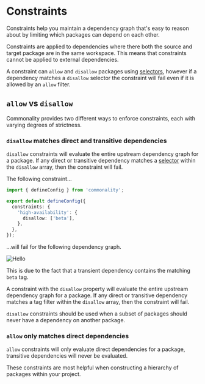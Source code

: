 # Constraints

Constraints help you maintain a dependency graph that's easy to reason about by limiting which packages can depend on each other.

Constraints are applied to dependencies where there both the source and target package are in the same workspace.
This means that constraints cannot be applied to external dependencies.

A constraint can `allow` and `disallow` packages using [selectors](/docs/selectors), however if a dependency matches a `disallow` selector the constraint will fail even if it is allowed by an `allow` filter.

## `allow` vs `disallow`

Commonality provides two different ways to enforce constraints, each with varying degrees of strictness.

### `disallow` matches direct and transitive dependencies
`disallow` constraints will evaluate the entire upstream dependency graph for a package.
If any direct or transitive dependency matches a [selector](/docs/selectors) within the `disallow` array, then the constraint will fail.

The following constraint...
```ts filename="commonality.config.ts"
import { defineConfig } from 'commonality';

export default defineConfig({
  constraints: {
    'high-availability': {
      disallow: ['beta'],
    },
  },
});
```

...will fail for the following dependency graph.

![Hello](/disallow-constraint.png)

This is due to the fact that a transient dependency contains the matching `beta` tag.

A constraint with the `disallow` property will evaluate the entire upstream dependency graph for a package.
If any direct or transitive dependency matches a tag filter within the `disallow` array, then the constraint will fail.

`disallow` constraints should be used when a subset of packages should never have a dependency on another package.

### `allow` only matches direct dependencies

`allow` constraints will only evaluate direct dependencies for a package, transitive dependencies will never be evaluated.

These constraints are most helpful when constructing a hierarchy of packages within your project.

###
